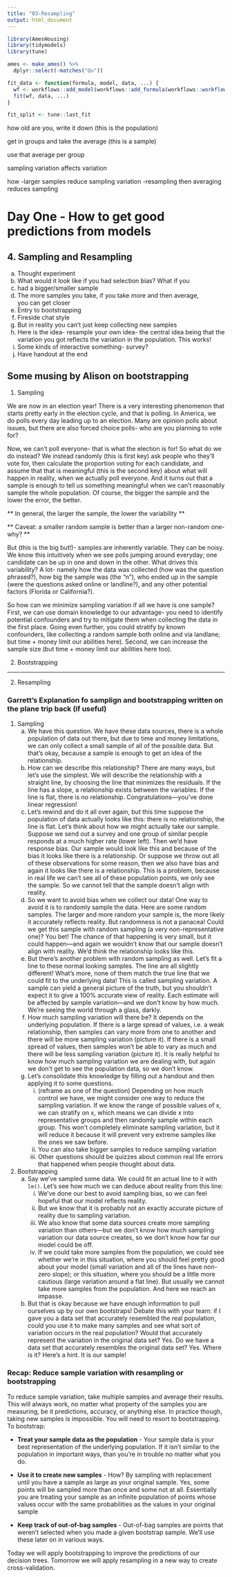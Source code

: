 ```yaml
---
title: "03-Resampling"
output: html_document
---
```


```r
library(AmesHousing)
library(tidymodels)
library(tune)

ames <- make_ames() %>% 
  dplyr::select(-matches("Qu"))

fit_data <- function(formula, model, data, ...) {
  wf <- workflows::add_model(workflows::add_formula(workflows::workflow(), formula), model)
  fit(wf, data, ...)
}

fit_split <- tune::last_fit
```

how old are you, write it down (this is the population)

get in groups and take the average (this is a sample)

use that average per group

sampling variation affects variation

how 
-larger samples reduce sampling variation
-resampling then averaging reduces sampling

# Day One - How to get good predictions from models  

## 4. Sampling and Resampling

a. Thought experiment  
b. What would it look like if you had selection bias? What if you  
c. had a bigger/smaller sample  
d. The more samples you take, if you take more and then average,  
you can get closer  
e. Entry to bootstrapping  
f. Fireside chat style  
g. But in reality you can’t just keep collecting new samples  
h. Here is the idea- resample your own idea- the central idea being that the variation you got reflects the variation in the population. This works!  
i. Some kinds of interactive something- survey?  
j. Have handout at the end

## Some musing by Alison on bootstrapping

1. Sampling

We are now in an election year! There is a very interesting phenomenon that starts pretty early in the election cycle, and that is polling. In America, we do polls every day leading up to an election. Many are opinion polls about issues, but there are also forced choice polls- who are you planning to vote for?

Now, we can't poll everyone- that is what the election is for! So what do we do instead? We instead randomly (this is first key) ask people who they'll vote for, then calculate the proportion voting for each candidate, and assume that that is meaningful (this is the second key) about what will happen in reality, when we actually poll everyone. And it turns out that a sample is enough to tell us something meaningful when we can't reasonably sample the whole population. Of course, the bigger the sample and the lower the error, the better. 

** In general, the larger the sample, the lower the variability **

** Caveat: a smaller random sample is better than a larger non-random one- why? **

But (this is the big but!)- samples are inherently variable. They can be noisy. We know this intuitively when we see polls jumping around everyday; one candidate can be up in one and down in the other. What drives this variability? A lot- namely how the data was collected (how was the question phrased?), how big the sample was (the "n"), who ended up in the sample (were the questions asked online or landline?), and any other potential factors (Florida or California?).

So how can we minimize sampling variation if all we have is one sample? First, we can use domain knowledge to our advantage- you need to identify potential confounders and try to mitigate them when collecting the data in the first place. Going even further, you could stratify by known confounders, like collecting a random sample both online and via landlane; but time + money limit our abilities here). Second, we can increase the sample size (but time + money limit our abilities here too). 

2. Bootstrapping




---



2. Resampling

### Garrett's Explanation fo samplign and bootstrapping written on the plane trip back (if useful)

1. Sampling
    a. We have this question. We have these data sources, there is a whole population of data out there, but due to time and money limitations, we can only collect a small sample of all of the possible data. But that's okay, because a sample is enough to get an idea of the relationship.
    b. How can we describe this relationship? There are many ways, but let's use the simplest. We will describe the relationship with a straight line, by choosing the line that minimizes the residuals. If the line has a slope, a relationship exists between the variables. If the line is flat, there is no relationship. Congratulations—you've done linear regression!
    c. Let's rewind and do it all over again, but this time suppose the population of data actually looks like this: there is no relationship, the line is flat. Let's think about how we might actually take our sample. Suppose we send out a survey and one group of similar people responds at a much higher rate (lower left). Then we'd have response bias. Our sample would look like this and because of the bias it looks like there is a relationship. Or suppose we throw out all of these observations for some reason, then we also have bias and again it looks like there is a relationship. This is a problem, because in real life we can't see all of these population points, we only see the sample. So we cannot tell that the sample doesn't align with reality.
    d. So we want to avoid bias when we collect our data! One way to avoid it is to randomly sample the data. Here are some random samples. The larger and more random your sample is, the more likely it accurately reflects reality. But randomness is not a panacea! Could we get this sample with random sampling (a very non-representative one)? You bet! The chance of that happening is very small, but it could happen—and again we wouldn't know that our sample doesn't align with reality. We'd think the relationship looks like this. 
    e. But there's another problem with random sampling as well. Let's fit a line to these normal looking samples. The line are all slightly different! What's more, none of them match the true line that we could fit to the underlying data! This is called sampling variation. A sample can yield a general picture of the truth, but you shouldn't expect it to give a 100% accurate view of reality. Each estimate will be affected by  sample variation—and we don't know by how much. We're seeing the world through a glass, darkly.
    f. How much sampling variation will there be? It depends on the underlying population. If there is a large spread of values, i.e. a weak relationship, then samples can vary more from one to another and there will be more sampling variation (picture it). If there is a small spread of values, then samples won't be able to vary as much and there will be less sampling variation (picture it). It is really helpful to know how much sampling variation we are dealing with, but again we don't get to see the population data, so we don't know.
    g. Let's consolidate this knowledge by filling out a handout and then applying it to some questions.
        i. (reframe as one of the question) Depending on how much control we have, we might consider one way to reduce the sampling variation. If we know the range of possible values of x, we can stratify on x, which means we can divide x into representative groups and then randomly sample within each group. This won't completely eliminate sampling variation, but it will reduce it because it will prevent very extreme samples like the ones we saw before.
        ii. You can also take bigger samples to reduce sampling variation
        iii. Other questions should be quizzes about common real life errors that happened when people thought about data.
        
2. Bootstrapping
   a. Say we've sampled some data. We could fit an actual line to it with `lm()`. Let's see how much we can deduce about reality from this line:
       i. We've done our best to avoid sampling bias, so we can feel hopeful that our model reflects reality. 
       ii. But we know that it is probably not an exactly accurate picture of reality due to sampling variation. 
       iii. We also know that some data sources create more sampling variation than others—but we don't know how much sampling variation our data source creates, so we don't know how far our model could be off. 
       iv. If we could take more samples from the population, we could see whether we're in this situation, where you should feel pretty good about your model (small variation and all of the lines have non-zero slope); or this situation, where you should be a little more cautious (large variation around a flat line). But usually we cannot take more samples from the population. And here we reach an impasse.
   c. But that is okay because we have enough information to pull ourselves up by our own bootstraps! Debate this with your team: if I gave you a data set that accurately resembled the real population, could you use it to make many samples and see what sort of variation occurs in the real population? Would that accurately represent the variation in the original data set? Yes. Do we have a data set that accurately resembles the original data set? Yes. Where is it? Here's a hint. It is our sample!

### Recap: Reduce sample variation with resampling or bootstrapping

To reduce sample variation, take multiple samples and average their results. This will always work, no matter what property of the samples you are measuring, be it predictions, accuracy, or anything else. In practice though, taking new samples is impossible. You will need to resort to bootstrapping. To bootstrap:

* **Treat your sample data as the population** - Your sample data is your best representation of the underlying population. If it isn’t similar to the population in important ways, than you’re in trouble no matter what you do.

* **Use it to create new samples** - How? By sampling with replacement until you have a sample as large as your original sample. Yes, some points will be sampled more than once and some not at all. Essentially you are treating your sample as an infinite population of points whose values occur with the same probabilities as the values in your original sample

* **Keep track of out-of-bag samples** - Out-of-bag samples are points that weren’t selected when you made a given bootstrap sample. We’ll use these later on in various ways.

Today we will apply bootstrapping to improve the predictions of our decision trees. Tomorrow we will apply resampling in a new way to create cross-validation.
